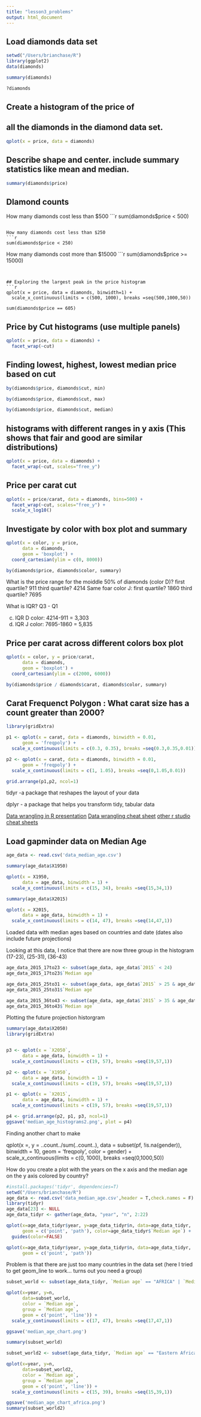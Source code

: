 ```yaml
---
title: "lesson3_problems"
output: html_document
---
```


## Load diamonds data set
```r
setwd("/Users/brianchase/R")
library(ggplot2)
data(diamonds)

summary(diamonds)

?diamonds

```

## Create a histogram of the price of
## all the diamonds in the diamond data set.
```r
qplot(x = price, data = diamonds)
```

## Describe shape and center. include summary statistics like mean and median.
```r
summary(diamonds$price)
```

## DIamond counts
How many diamonds cost less than $500
```r
sum(diamonds$price < 500)
```

How many diamonds cost less than $250
```r
sum(diamonds$price < 250)
```

How many diamonds cost more than $15000
```r
sum(diamonds$price >= 15000)
```


## Exploring the largest peak in the price histogram
```r
qplot(x = price, data = diamonds, binwidth=1) +
  scale_x_continuous(limits = c(500, 1000), breaks =seq(500,1000,50))

sum(diamonds$price == 605)
```

## Price by Cut histograms (use multiple panels)
```r
qplot(x = price, data = diamonds) +
  facet_wrap(~cut)
```

## Finding lowest, highest, lowest median price based on cut
```r
by(diamonds$price, diamonds$cut, min)

by(diamonds$price, diamonds$cut, max)

by(diamonds$price, diamonds$cut, median)
```

## histograms with different ranges in y axis (This shows that fair and good are similar distributions)
```r
qplot(x = price, data = diamonds) +
  facet_wrap(~cut, scales="free_y")
```

## Price per carat cut
```r
qplot(x = price/carat, data = diamonds, bins=500) +
  facet_wrap(~cut, scales="free_y") + 
  scale_x_log10()
```

## Investigate by color with box plot and summary
```r
qplot(x = color, y = price, 
      data = diamonds,
      geom = 'boxplot') +
  coord_cartesian(ylim = c(0, 8000))

by(diamonds$price, diamonds$color, summary)

```

What is the price range for the moiddle 50% of diamonds (color D)?
first quartile? 911
third quartile? 4214
Same foar color J:
first quartile? 1860
third quartile? 7695

What is IQR? Q3 - Q1

c) IQR D color: 4214-911 = 3,303
d) IQR J color: 7695-1860 = 5,835

## Price per carat across different colors box plot
```r
qplot(x = color, y = price/carat, 
      data = diamonds,
      geom = 'boxplot') +
  coord_cartesian(ylim = c(2000, 6000))

by(diamonds$price / diamonds$carat, diamonds$color, summary)
```

## Carat Frequenct Polygon : What carat size has a count greater than 2000?
```r
library(gridExtra)

p1 <- qplot(x = carat, data = diamonds, binwidth = 0.01,
      geom = 'freqpoly') + 
  scale_x_continuous(limits = c(0.3, 0.35), breaks =seq(0.3,0.35,0.01))

p2 <- qplot(x = carat, data = diamonds, binwidth = 0.01,
      geom = 'freqpoly') + 
  scale_x_continuous(limits = c(1, 1.05), breaks =seq(0,1.05,0.01))

grid.arrange(p1,p2, ncol=1)
```

tidyr -a package that reshapes the layout of your data

dplyr - a package that helps you transform tidy, tabular data

[Data wrangling in R presentation](https://s3.amazonaws.com/udacity-hosted-downloads/ud651/DataWranglingWithR.pdf)
[Data wrangling cheat sheet](http://www.rstudio.com/wp-content/uploads/2015/02/data-wrangling-cheatsheet.pdf)
[other r studio cheat sheets](http://www.rstudio.com/resources/cheatsheets/)

## Load gapminder data on Median Age
```r
age_data <- read.csv('data_median_age.csv')

summary(age_data$X1950)

qplot(x = X1950,  
      data = age_data, binwidth = 1) +
  scale_x_continuous(limits = c(15, 34), breaks =seq(15,34,1))

summary(age_data$X2015)

qplot(x = X2015,  
      data = age_data, binwidth = 1) +
  scale_x_continuous(limits = c(14, 47), breaks =seq(14,47,1))

```

Loaded data with median ages based on countries and date (dates also include future projections)

Looking at this data, I notice that there are now three group in the histogram (17-23), (25-31), (36-43)

```r
age_data_2015_17to23 <- subset(age_data, age_data$`2015` < 24)
age_data_2015_17to23$`Median age`

age_data_2015_25to31 <- subset(age_data, age_data$`2015` > 25 & age_data$`2015` < 32)
age_data_2015_25to31$`Median age`

age_data_2015_36to43 <- subset(age_data, age_data$`2015` > 35 & age_data$`2015` < 44)
age_data_2015_36to43$`Median age`
```

Plotting the future projection historgram
```r
summary(age_data$X2050)
library(gridExtra)


p3 <- qplot(x = `X2050`,  
      data = age_data, binwidth = 1) +
  scale_x_continuous(limits = c(19, 57), breaks =seq(19,57,1))

p2 <- qplot(x = `X1950`,  
      data = age_data, binwidth = 1) +
  scale_x_continuous(limits = c(19, 57), breaks =seq(19,57,1))

p1 <- qplot(x = `X2015`,  
      data = age_data, binwidth = 1) +
  scale_x_continuous(limits = c(19, 57), breaks =seq(19,57,1))

p4 <- grid.arrange(p2, p1, p3, ncol=1)
ggsave('median_age_histograms2.png', plot = p4)
```

Finding another chart to make

qplot(x =, y = ..count../sum(..count..),
      data = subset(pf, !is.na(gender)), binwidth = 10,
      geom = 'freqpoly', color = gender) + 
  scale_x_continuous(limits = c(0, 1000), breaks =seq(0,1000,50)) 


How do you create a plot with the years on the x axis and the median age on the y axis colored by country?
```r
#install.packages('tidyr', dependencies=T)
setwd("/Users/brianchase/R")
age_data <- read.csv('data_median_age.csv',header = T,check.names = F)
library(tidyr)
age_data[23] <- NULL
age_data_tidyr <- gather(age_data, "year", "n", 2:22)

qplot(x=age_data_tidyr$year, y=age_data_tidyr$n, data=age_data_tidyr,
      geom = c('point', 'path'), color=age_data_tidyr$`Median age`) +
  guides(color=FALSE)

qplot(x=age_data_tidyr$year, y=age_data_tidyr$n, data=age_data_tidyr,
      geom = c('point', 'path'))
```

Problem is that there are just too many countries in the data set (here I tried to get geom_line to work... turns out you need a group)
```r

subset_world <- subset(age_data_tidyr, `Median age` == "AFRICA" | `Median age` == "LATIN AMERICA AND THE CARIBBEAN" | `Median age` == "ASIA" | `Median age` == "EUROPE" | `Median age` == "NORTHERN AMERICA" | `Median age` == "OCEANIA" | `Median age` == "WORLD" )

qplot(x=year, y=n,
      data=subset_world,
      color = `Median age`,
      group = `Median age`,
      geom = c('point', 'line')) +
  scale_y_continuous(limits = c(17, 47), breaks =seq(17,47,1))

ggsave('median_age_chart.png')

summary(subset_world)
```

```r
subset_world2 <- subset(age_data_tidyr, `Median age` == "Eastern Africa" | `Median age` == "Western Africa" | `Median age` == "Middle Africa" | `Median age` == "Northern Africa" | `Median age` == "Southern Africa" | `Median age` == "Sub- Saharan Africa" | `Median age` == "AFRICA" | `Median age` == "WORLD" )

qplot(x=year, y=n,
      data=subset_world2,
      color = `Median age`,
      group = `Median age`,
      geom = c('point', 'line')) +
  scale_y_continuous(limits = c(15, 39), breaks =seq(15,39,1))

ggsave('median_age_chart_africa.png')
summary(subset_world2)



```

